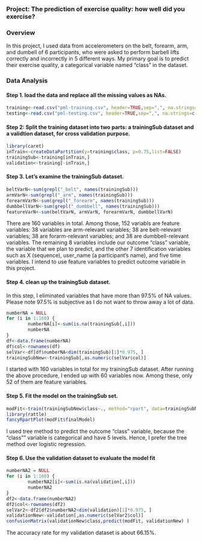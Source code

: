 ### Project: The prediction of exercise quality: how well did you exercise? 

### Overview
In this project, I used data from accelerometers on the belt, forearm, arm, and dumbell of 6 participants, who were asked to perform barbell lifts correctly and incorrectly in 5 different ways. My primary goal is to predict their exercise quality, a categorical variable named "class" in the dataset.

### Data Analysis

#### Step 1. load the data and replace all the missing values as NAs. 

```r
training<-read.csv("pml-training.csv", header=TRUE,sep=",", na.strings=c("", "NA", "#DIV/0!"))
testing<-read.csv("pml-testing.csv", header=TRUE,sep=",", na.strings=c("", "NA", "#DIV/0!"))
```

#### Step 2: Split the training dataset into two parts: a trainingSub dataset and a validtion dataset, for cross validation purpose. 

```r
library(caret)
inTrain<-createDataPartition(y=training$class, p=0.75,list=FALSE)
trainingSub<-training[inTrain,]
validation<-training[-inTrain,]
```

#### Step 3. Let's examine the trainingSub dataset. 
```r
beltVarN<-sum(grepl("_belt", names(trainingSub)))
armVarN<-sum(grepl("_arm", names(trainingSub)))
forearmVarN<-sum(grepl("_forearm", names(trainingSub)))
dumbbellVarN<-sum(grepl("_dumbbell", names(trainingSub)))
featureVarN<-sum(beltVarN, armVarN, forearmVarN, dumbbellVarN)
```

There are 160 variables in total. Among those, 152 variabls are feature variables: 38 variables are arm-relevant variables; 38 are belt-relevant variables; 38 are forarm-relevant variables; and 38 are dumbbell-relevant variables. The remaining 8 variables include our outcome "class" variable, the variable that we plan to predict, and the other 7 identification variables such as X (sequence), user_name (a participant's name), and five time variables. I intend to use feature variables to predict outcome variable in this project. 

#### Step 4. clean up the trainingSub dataset.
In this step, I eliminated variables that have more than 97.5% of NA values. Please note 97.5% is subjective as I do not want to throw away a lot of data.  

```r
numberNA = NULL
for (i in 1:160) {
        numberNA[i]<-sum(is.na(trainingSub[,i]))
        numberNA
}
df<-data.frame(numberNA)
df$col<-rownames(df)
selVar<-df[df$numberNA<dim(trainingSub)[1]*0.975, ]
trainingSubNew<-trainingSub[,as.numeric(selVar$col)]
```

I started with 160 variables in total for my trainingSub dataset. After running the above procedure, I ended up with 60 variables now. Among these, only 52 of them are feature variables. 

#### Step 5. Fit the model on the trainingSub set. 

```r
modFit<-train(trainingSubNew$class~., method="rpart", data=trainingSubNew)
library(rattle)
fancyRpartPlot(modFit$finalModel)
```

I used tree method to predict the outcome "class" variable, because the "class"" variable is categorical and have 5 levels. Hence, I prefer the tree method over logistic regression.  


#### Step 6. Use the validation dataset to evaluate the model fit

```r
numberNA2 = NULL
for (i in 1:160) {
        numberNA2[i]<-sum(is.na(validation[,i]))
        numberNA2
}
df2<-data.frame(numberNA2)
df2$col<-rownames(df2)
selVar2<-df2[df2$numberNA2<dim(validation)[1]*0.975, ]
validationNew<-validation[,as.numeric(selVar2$col)]
confusionMatrix(validationNew$class,predict(modFit, validationNew) )
```

The accuracy rate for my validation dataset is about 66.15%. 
